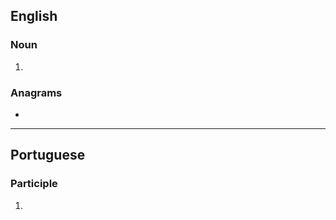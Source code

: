 ==English==

===Noun===
{{head|en|noun form}}

# {{plural of|en|panada}}

===Anagrams===
* {{anagrams|en|a=aaadnps|pasanda}}

----

==Portuguese==

===Participle===
{{head|pt|past participle form}}

# {{pt-verb-form-of|panar}}